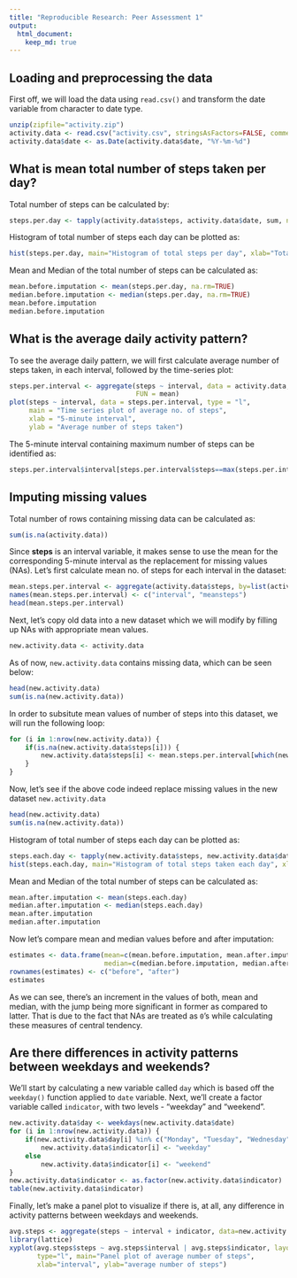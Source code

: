 ```yaml
---
title: "Reproducible Research: Peer Assessment 1"
output: 
  html_document:
    keep_md: true
---
```


## Loading and preprocessing the data
First off, we will load the data using `read.csv()` and transform the date variable from character to date type.
```r
unzip(zipfile="activity.zip")
activity.data <- read.csv("activity.csv", stringsAsFactors=FALSE, comment.char="")
activity.data$date <- as.Date(activity.data$date, "%Y-%m-%d")
```

## What is mean total number of steps taken per day?
Total number of steps can be calculated by:
```r
steps.per.day <- tapply(activity.data$steps, activity.data$date, sum, na.rm=TRUE)
```
Histogram of total number of steps each day can be plotted as:
```r
hist(steps.per.day, main="Histogram of total steps per day", xlab="Total steps per day", breaks=10)
```
  
Mean and Median of the total number of steps can be calculated as:
```r
mean.before.imputation <- mean(steps.per.day, na.rm=TRUE)
median.before.imputation <- median(steps.per.day, na.rm=TRUE)
mean.before.imputation
median.before.imputation
```

## What is the average daily activity pattern?
To see the average daily pattern, we will first calculate average number of steps taken,
in each interval, followed by the time-series plot:
```r
steps.per.interval <- aggregate(steps ~ interval, data = activity.data,
                                FUN = mean)
plot(steps ~ interval, data = steps.per.interval, type = "l",
     main = "Time series plot of average no. of steps",
     xlab = "5-minute interval",
     ylab = "Average number of steps taken")
```
  
The 5-minute interval containing maximum number of steps can be identified as:
```r
steps.per.interval$interval[steps.per.interval$steps==max(steps.per.interval$steps)]
```

## Imputing missing values
Total number of rows containing missing data can be calculated as:
```r
sum(is.na(activity.data))
```
Since **steps** is an interval variable, it makes sense to use the mean for the corresponding 5-minute interval as the replacement for missing values (NAs).
Let's first calculate mean no. of steps for each interval in the dataset:
```r
mean.steps.per.interval <- aggregate(activity.data$steps, by=list(activity.data$interval), mean, na.rm=TRUE)
names(mean.steps.per.interval) <- c("interval", "meansteps")
head(mean.steps.per.interval)
```
Next, let's copy old data into a new dataset which we will modify by filling up NAs with appropriate mean values.
```r
new.activity.data <- activity.data
```
As of now, `new.activity.data` contains missing data, which can be seen below:
```r
head(new.activity.data)
sum(is.na(new.activity.data))
```
In order to subsitute mean values of number of steps into this dataset, we will run the following loop:
```r
for (i in 1:nrow(new.activity.data)) {
    if(is.na(new.activity.data$steps[i])) {
        new.activity.data$steps[i] <- mean.steps.per.interval[which(new.activity.data$interval[i]==mean.steps.per.interval$interval), ]$meansteps
    }
}
```
Now, let's see if the above code indeed replace missing values in the new dataset 
`new.activity.data`
```r
head(new.activity.data)
sum(is.na(new.activity.data))
```
Histogram of total number of steps each day can be plotted as:
```r
steps.each.day <- tapply(new.activity.data$steps, new.activity.data$date, sum)
hist(steps.each.day, main="Histogram of total steps taken each day", xlab="Total steps taken each day", breaks=10)
```
  
Mean and Median of the total number of steps can be calculated as:
```r
mean.after.imputation <- mean(steps.each.day)
median.after.imputation <- median(steps.each.day)
mean.after.imputation
median.after.imputation
```
Now let's compare mean and median values before and after imputation:
```r
estimates <- data.frame(mean=c(mean.before.imputation, mean.after.imputation), 
                        median=c(median.before.imputation, median.after.imputation))
rownames(estimates) <- c("before", "after")
estimates
```
As we can see, there's an increment in the values of both, mean and median, with the jump being more significant in former as compared to latter. That is due to the fact that NAs are treated as `0`'s while calculating these measures of central tendency.

## Are there differences in activity patterns between weekdays and weekends?
We'll start by calculating a new variable called `day` which is based off the `weekday()` function applied to `date` variable.
Next, we'll create a factor variable called `indicator`, with two levels - "weekday" and "weekend".
```r
new.activity.data$day <- weekdays(new.activity.data$date)
for (i in 1:nrow(new.activity.data)) {
    if(new.activity.data$day[i] %in% c("Monday", "Tuesday", "Wednesday", "Thursday", "Friday")) 
        new.activity.data$indicator[i] <- "weekday"
    else
        new.activity.data$indicator[i] <- "weekend"
}
new.activity.data$indicator <- as.factor(new.activity.data$indicator)
table(new.activity.data$indicator)
```
Finally, let's make a panel plot to visualize if there is, at all, any difference in activity patterns between weekdays and weekends.
```r
avg.steps <- aggregate(steps ~ interval + indicator, data=new.activity.data, mean)
library(lattice)
xyplot(avg.steps$steps ~ avg.steps$interval | avg.steps$indicator, layout=c(1,2), 
       type="l", main="Panel plot of average number of steps", 
       xlab="interval", ylab="average number of steps")
```

